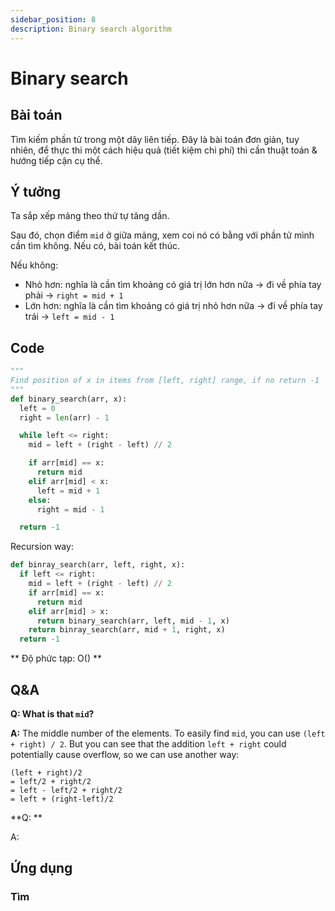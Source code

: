 ```yaml
---
sidebar_position: 8
description: Binary search algorithm
---
```


# Binary search

## Bài toán

Tìm kiếm phần tử trong một dãy liên tiếp. Đây là bài toán đơn giản, tuy nhiên, để thực thi một cách hiệu quả (tiết kiệm chi phí) thì cần thuật toán & hướng tiếp cận cụ thể.

## Ý tưởng

Ta sắp xếp mảng theo thứ tự tăng dần.

Sau đó, chọn điểm `mid` ở giữa mảng, xem coi nó có bằng với phần tử mình cần tìm không. Nếu có, bài toán kết thúc.

Nếu không:
- Nhỏ hơn: nghĩa là cần tìm khoảng có giá trị lớn hơn nữa -> đi về phía tay phải -> `right = mid + 1`
- Lớn hơn: nghĩa là cần tìm khoảng có giá trị nhỏ hơn nữa -> đi về phía tay trái -> `left = mid - 1`

## Code

```python
"""
Find position of x in items from [left, right] range, if no return -1
"""
def binary_search(arr, x):
  left = 0
  right = len(arr) - 1

  while left <= right:
    mid = left + (right - left) // 2

    if arr[mid] == x:
      return mid
    elif arr[mid] < x:
      left = mid + 1
    else:
      right = mid - 1

  return -1
```

Recursion way:

```python
def binray_search(arr, left, right, x):
  if left <= right:
    mid = left + (right - left) // 2
    if arr[mid] == x:
      return mid
    elif arr[mid] > x:
      return binary_search(arr, left, mid - 1, x)
    return binray_search(arr, mid + 1, right, x)
  return -1
```

** Độ phức tạp: O() **


## Q&A

**Q: What is that `mid`?**

**A:** The middle number of the elements. To easily find `mid`, you can use `(left + right) / 2`.
But you can see that the addition `left + right` could potentially cause overflow, so we can use another way:
```
(left + right)/2
= left/2 + right/2
= left - left/2 + right/2
= left + (right-left)/2
```

**Q: **

A:


## Ứng dụng

### Tìm
